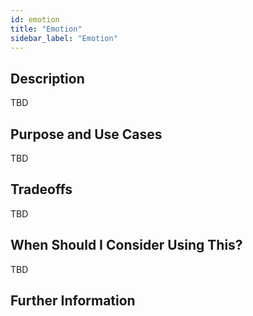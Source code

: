 ```yaml
---
id: emotion
title: "Emotion"
sidebar_label: "Emotion"
---
```


## Description

TBD

## Purpose and Use Cases

TBD

## Tradeoffs

TBD

## When Should I Consider Using This?

TBD

## Further Information
